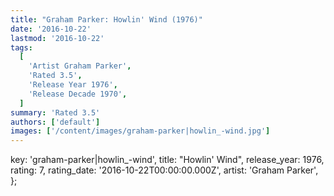 ```yaml
---
title: "Graham Parker: Howlin' Wind (1976)"
date: '2016-10-22'
lastmod: '2016-10-22'
tags:
  [
    'Artist Graham Parker',
    'Rated 3.5',
    'Release Year 1976',
    'Release Decade 1970',
  ]
summary: 'Rated 3.5'
authors: ['default']
images: ['/content/images/graham-parker|howlin_-wind.jpg']
---
```


  key: 'graham-parker|howlin_-wind',
  title: "Howlin' Wind",
  release_year: 1976,
  rating: 7,
  rating_date: '2016-10-22T00:00:00.000Z',
  artist: 'Graham Parker',
};

<MusicRating data={data} />
